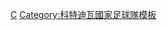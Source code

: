{{National squad
 | name      = 2006年世界盃足球賽科特迪瓦參賽名單
 | bg        = #F77F00
 | fg        = white
 | bordercolor = #009E60
 | country   = 科特迪瓦
 | flag      = Cote d'Ivoire
 | comp link = 2006年世界盃足球賽
 | comp      = 2006年世界盃足球賽
 | p1        = [[让·雅克·蒂齐耶|-{zh-hans:蒂齐耶;zh-hk:迪斯;zh-tw:蒂齊耶;}-]] 
 | p2        = [[坎加·阿卡勒|-{zh-hans:阿卡勒;zh-hk:阿卡尼;zh-tw:阿卡勒;}-]] 
 | p3        = [[阿尔图·博卡|-{zh-hans:博卡;zh-hk:波卡;zh-tw:博卡;}-]] 
 | p4        = [[科洛·图雷|-{zh-hans:科洛·图雷;zh-hk:高路·托尼;zh-tw:科洛·圖雷;}-]] 
 | p5        = [[迪迪埃·索高拿|-{zh-hans:佐科拉;zh-hk:索高拿;zh-tw:佐科拉;}-]]
 | p6        = [[布莱兹·库瓦西|-{zh-hans:库瓦西;zh-hk:高亞斯;zh-tw:庫瓦西;}-]] 
 | p7        = [[埃默塞·法耶|-{zh-hans:法耶;zh-hk:費爾;zh-tw:法耶;}-]] 
 | p8        = [[博纳旺蒂尔·卡卢|-{zh-hans:博纳文杜尔·卡卢;zh-hk:卡勞;zh-tw:卡盧;}-]]
 | p9        = [[阿鲁纳·科内|-{zh-hans:阿鲁纳·科内;zh-hk:阿魯納·高尼;zh-tw:阿魯納·科內;}-]] 
 | p10       = [[吉尔·亚皮·亚波|-{zh-hans:亚皮·亚波;zh-hk:耶比耶保;zh-tw:亞皮·亞波;}-]] 
 | p11       = [[迪迪埃·德罗巴|-{zh-hans:德罗巴;zh-hk:杜奧巴;zh-tw:德羅巴;}-]]<small>（[[隊長 (足球)|隊長]]）</small>
 | p12       = [[阿卜杜拉耶·梅特|-{zh-hans:梅特;zh-hk:美迪;zh-tw:梅特;}-]]
 | p13       = [[马尔科·佐罗|-{zh-hans:佐罗;zh-hk:索路;zh-tw:佐羅;}-]]
 | p14       = [[巴卡里·科内|-{zh-hans:巴卡里·科内;zh-hk:巴卡尼·高尼;zh-tw:巴卡里·科內;}-]]
 | p15       = [[阿鲁纳·丹达内|-{zh-hans:丹当;zh-hk:迪丹尼;zh-tw:丹當;}-]]
 | p16       = [[热拉尔·尼昂乌安|-{zh-hans:尼昂乌安;zh-hk:格蘭賀恩;zh-tw:尼昂烏安;}-]] 
 | p17       = [[西里尔·多莫劳|-{zh-hans:多莫劳;zh-hk:杜莫羅特;zh-tw:多莫勞;}-]] 
 | p18       = [[阿卜杜爾·卡達·基達|-{zh-hans:卡德尔·凯塔;zh-hk:卡達·基達;zh-tw:卡德爾·凱塔;}-]] 
 | p19       = [[耶耶·托尼|-{zh-hans:亚亚·图雷;zh-hk:耶耶·托尼;zh-tw:亞亞·圖雷;}-]] 
 | p20       = [[居伊·德梅尔|-{zh-hans:德梅尔;zh-hk:迪美;zh-tw:德梅爾;}-]] 
 | p21       = [[埃曼纽埃尔·埃布埃|-{zh-hans:埃布埃;zh-hk:伊保爾;zh-tw:埃布埃;}-]]
 | p22       = [[科菲·恩德里·罗马里克|-{zh-hans:罗马里克;zh-hk:羅馬歷;zh-tw:羅馬里克;}-]] 
 | p23       = [[巴里·布巴卡尔|-{zh-hans:巴里;zh-hk:巴利;zh-tw:巴里;}-]]
 | coach     = [[亨利·米歇尔|米歇尔]]
}}<noinclude>
[[Category:2006年世界杯足球赛参赛名单模板|C]]
[[Category:科特迪瓦國家足球隊模板]]
</noinclude>